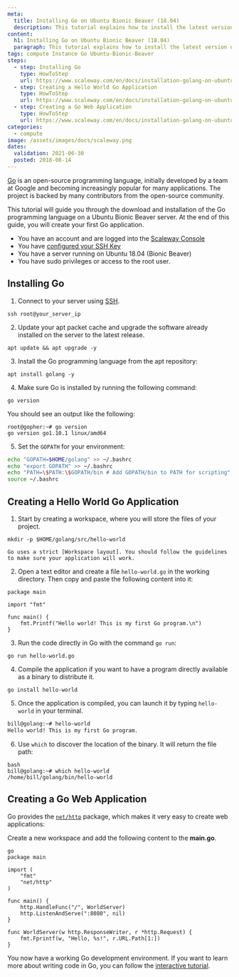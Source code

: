 ```yaml
---
meta:
  title: Installing Go on Ubuntu Bionic Beaver (18.04)
  description: This tutorial explains how to install the latest version of Go on a Ubuntu Bionic instance
content:
  h1: Installing Go on Ubuntu Bionic Beaver (18.04)
  paragraph: This tutorial explains how to install the latest version of Go on a Ubuntu Bionic instance
tags: compute Instance Go Ubuntu-Bionic-Beaver
steps:
  - step: Installing Go
    type: HowToStep
    url: https://www.scaleway.com/en/docs/installation-golang-on-ubuntu/#-Installing-Go
  - step: Creating a Hello World Go Application
    type: HowToStep
    url: https://www.scaleway.com/en/docs/installation-golang-on-ubuntu/#-Creating-a-Hello-World-Go-Application
  - step: Creating a Go Web Application
    type: HowToStep
    url: https://www.scaleway.com/en/docs/installation-golang-on-ubuntu/#-Creating-a-Go-Web-Application
categories:
  - compute
image: /assets/images/docs/scaleway.png
dates:
  validation: 2021-06-30
  posted: 2018-08-14
---
```


[Go](https://golang.org) is an open-source programming language, initially developed by a team at Google and becoming increasingly popular for many applications. The project is backed by many contributors from the open-source community.

This tutorial will guide you through the download and installation of the Go programming language on a Ubuntu Bionic Beaver server. At the end of this guide, you will create your first Go application.

<Message type="requirement">

  - You have an account and are logged into the [Scaleway Console](https://console.scaleway.com)
  - You have [configured your SSH Key](/console/my-project/how-to/create-ssh-key/)
  - You have a server running on Ubuntu 18.04 (Bionic Beaver)
  - You have sudo privileges or access to the root user.

</Message>

## Installing Go

1. Connect to your server using [SSH](/compute/instances/how-to/connect-to-instance/).

  ```
  ssh root@your_server_ip
  ```

2. Update your apt packet cache and upgrade the software already installed on the server to the latest release.

  ```
  apt update && apt upgrade -y
  ```

3. Install the Go programming language from the apt repository:

  ```
  apt install golang -y
  ```

4. Make sure Go is installed by running the following command:

  ```
  go version
  ```

  You should see an output like the following:

  ```
  root@gopher:~# go version
  go version go1.10.1 linux/amd64
  ```

5. Set the `GOPATH` for your environment:

  ```bash
  echo "GOPATH=$HOME/golang" >> ~/.bashrc
  echo "export GOPATH" >> ~/.bashrc
  echo "PATH=\$PATH:\$GOPATH/bin # Add GOPATH/bin to PATH for scripting" >> ~/.bashrc
  source ~/.bashrc
  ```

## Creating a Hello World Go Application

1. Start by creating a workspace, where you will store the files of your project.

  ```
  mkdir -p $HOME/golang/src/hello-world
  ```
  <Message type="note">

    Go uses a strict [Workspace layout]. You should follow the guidelines to make sure your application will work.

  </Message>

2. Open a text editor and create a file `hello-world.go` in the working directory. Then copy and paste the following content into it:

  ```golang
  package main

  import "fmt"

  func main() {
      fmt.Printf("Hello world! This is my first Go program.\n")
  }
  ```

3. Run the code directly in Go with the command `go run`:

  ```
  go run hello-world.go
  ```

4. Compile the application if you want to have a program directly available as a binary to distribute it. 

  ```
  go install hello-world
  ```

5. Once the application is compiled, you can launch it by typing `hello-world` in your terminal.

  ```bash
  bill@golang:~# hello-world
  Hello world! This is my first Go program.
  ```

6. Use `which` to discover the location of the binary. It will return the file path:

  ```
  bash
  bill@golang:~# which hello-world
  /home/bill/golang/bin/hello-world
  ```

## Creating a Go Web Application

Go provides the [`net/http`](https://golang.org/pkg/net/http/) package, which makes it very easy to create web applications:

Create a new workspace and add the following content to the **main.go**.

```
go
package main

import (
    "fmt"
    "net/http"
)

func main() {
    http.HandleFunc("/", WorldServer)
    http.ListenAndServe(":8080", nil)
}

func WorldServer(w http.ResponseWriter, r *http.Request) {
    fmt.Fprintf(w, "Hello, %s!", r.URL.Path[1:])
}
```

You now have a working Go development environment. If you want to learn more about writing code in Go, you can follow the [interactive tutorial](https://tour.golang.org/).
